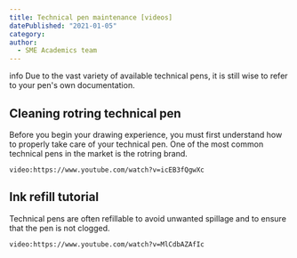 ```yaml
---
title: Technical pen maintenance [videos]
datePublished: "2021-01-05"
category: 
author: 
  - SME Academics team
---
```


<div role="alert" className="alert">
  <span class="material-symbols-outlined">info</span>
  <span>Due to the vast variety of available technical pens, it is still wise to refer to your pen's own documentation. </span>
</div>

## Cleaning rotring technical pen 
Before you begin your drawing experience, you must first understand how to properly take care of your technical pen. One of the most common technical pens in the market is the rotring brand.

`video:https://www.youtube.com/watch?v=icEB3fQgwXc`

## Ink refill tutorial
Technical pens are often refillable to avoid unwanted spillage and to ensure that the pen is not clogged. 

`video:https://www.youtube.com/watch?v=MlCdbAZAfIc`
